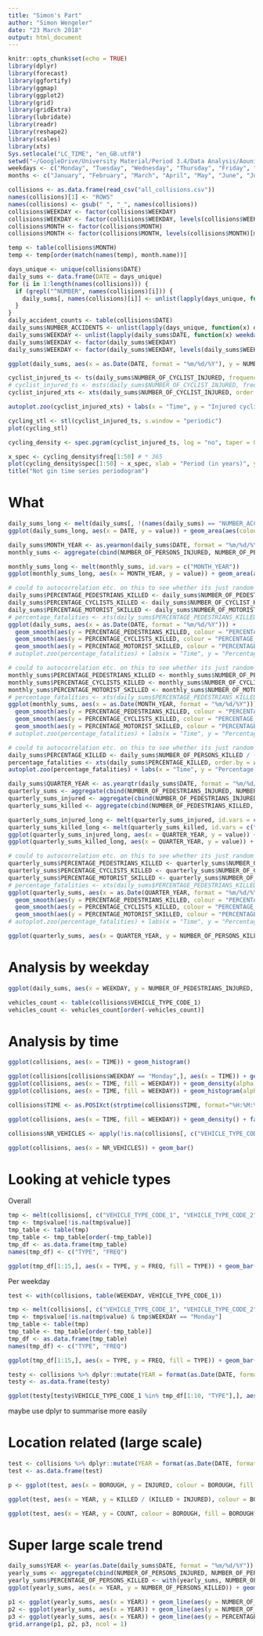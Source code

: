 ```yaml
---
title: "Simon's Part"
author: "Simon Wengeler"
date: "23 March 2018"
output: html_document
---
```


```r
knitr::opts_chunk$set(echo = TRUE)
library(dplyr)
library(forecast)
library(ggfortify)
library(ggmap)
library(ggplot2)
library(grid)
library(gridExtra)
library(lubridate)
library(readr)
library(reshape2)
library(scales)
library(xts)
Sys.setlocale("LC_TIME", "en_GB.utf8")
setwd("~/GoogleDrive/University Material/Period 3.4/Data Analysis/AounisAwefulAccidentsFeatWengelersWoefulWreckages/")
weekdays <- c("Monday", "Tuesday", "Wednesday", "Thursday", "Friday", "Saturday", "Sunday")
months <- c("January", "February", "March", "April", "May", "June", "July", "August", "September", "October", "November", "December")
```

```r
collisions <- as.data.frame(read_csv("all_collisions.csv"))
names(collisions)[1] <- "ROWS"
names(collisions) <- gsub(" ", "_", names(collisions))
collisions$WEEKDAY <- factor(collisions$WEEKDAY)
collisions$WEEKDAY <- factor(collisions$WEEKDAY, levels(collisions$WEEKDAY)[match(weekdays, levels(collisions$WEEKDAY))])
collisions$MONTH <- factor(collisions$MONTH)
collisions$MONTH <- factor(collisions$MONTH, levels(collisions$MONTH)[match(months, levels(collisions$MONTH))])
```

```r
temp <- table(collisions$MONTH)
temp <- temp[order(match(names(temp), month.name))]
```

```r
days_unique <- unique(collisions$DATE)
daily_sums <- data.frame(DATE = days_unique)
for (i in 1:length(names(collisions))) {
  if (grepl("^NUMBER", names(collisions)[i])) {
    daily_sums[, names(collisions)[i]] <- unlist(lapply(days_unique, function(x) sum(collisions[collisions$DATE == x, names(collisions)[i]])))
  }
}
daily_accident_counts <- table(collisions$DATE)
daily_sums$NUMBER_ACCIDENTS <- unlist(lapply(days_unique, function(x) daily_accident_counts[x]))
daily_sums$WEEKDAY <- unlist(lapply(daily_sums$DATE, function(x) weekdays(as.Date(x, format = "%m/%d/%Y"))))
daily_sums$WEEKDAY <- factor(daily_sums$WEEKDAY)
daily_sums$WEEKDAY <- factor(daily_sums$WEEKDAY, levels(daily_sums$WEEKDAY)[match(weekdays, levels(collisions$WEEKDAY))])
```

```r
ggplot(daily_sums, aes(x = as.Date(DATE, format = "%m/%d/%Y"), y = NUMBER_OF_MOTORIST_INJURED)) + geom_line()
```

```r
cyclist_injured_ts <- ts(daily_sums$NUMBER_OF_CYCLIST_INJURED, frequency = 360)
# cyclist_injured_ts <- msts(daily_sums$NUMBER_OF_CYCLIST_INJURED, frequency = 365)
cyclist_injured_xts <- xts(daily_sums$NUMBER_OF_CYCLIST_INJURED, order.by = as.Date(daily_sums$DATE, format = "%m/%d/%Y"), frequency = 1)
```

```r
autoplot.zoo(cyclist_injured_xts) + labs(x = "Time", y = "Injured cyclists")
```

```r
cycling_stl <- stl(cyclist_injured_ts, s.window = "periodic")
plot(cycling_stl)
```

```r
cycling_density <- spec.pgram(cyclist_injured_ts, log = "no", taper = 0, plot = F)
```
```r
x_spec <- cycling_density$freq[1:50] # * 365
plot(cycling_density$spec[1:50] ~ x_spec, xlab = "Period (in years)", ylab = "Spectral density", type = "h")
title("Not gin time series periodogram")
```

# What

```r
daily_sums_long <- melt(daily_sums[, !(names(daily_sums) == "NUMBER_ACCIDENTS")], id.vars = c("DATE", "NUMBER_OF_PERSONS_INJURED", "NUMBER_OF_PERSONS_KILLED"))
ggplot(daily_sums_long, aes(x = DATE, y = value)) + geom_area(aes(colour = variable, fill = variable), position = 'stack')
```

```r
daily_sums$MONTH_YEAR <- as.yearmon(daily_sums$DATE, format = "%m/%d/%Y")
monthly_sums <- aggregate(cbind(NUMBER_OF_PERSONS_INJURED, NUMBER_OF_PERSONS_KILLED, NUMBER_OF_PEDESTRIANS_INJURED, NUMBER_OF_PEDESTRIANS_KILLED, NUMBER_OF_CYCLIST_INJURED, NUMBER_OF_CYCLIST_KILLED, NUMBER_OF_MOTORIST_INJURED, NUMBER_OF_MOTORIST_KILLED) ~ MONTH_YEAR, data = daily_sums, FUN = sum)
```

```r
monthly_sums_long <- melt(monthly_sums, id.vars = c("MONTH_YEAR"))
ggplot(monthly_sums_long, aes(x = MONTH_YEAR, y = value)) + geom_area(aes(colour = variable, fill = variable), position = 'stack')
```

```r
# could to autocorrelation etc. on this to see whether its just random
daily_sums$PERCENTAGE_PEDESTRIANS_KILLED <- daily_sums$NUMBER_OF_PEDESTRIANS_KILLED / (daily_sums$NUMBER_OF_PEDESTRIANS_INJURED + daily_sums$NUMBER_OF_PEDESTRIANS_KILLED)
daily_sums$PERCENTAGE_CYCLISTS_KILLED <- daily_sums$NUMBER_OF_CYCLIST_KILLED / (daily_sums$NUMBER_OF_CYCLIST_INJURED + daily_sums$NUMBER_OF_CYCLIST_KILLED)
daily_sums$PERCENTAGE_MOTORIST_SKILLED <- daily_sums$NUMBER_OF_MOTORIST_KILLED / (daily_sums$NUMBER_OF_MOTORIST_INJURED + daily_sums$NUMBER_OF_MOTORIST_KILLED)
# percentage_fatalities <- xts(daily_sums$PERCENTAGE_PEDESTRIANS_KILLED, order.by = as.Date(daily_sums$DATE, format = "%m/%d/%Y"))
ggplot(daily_sums, aes(x = as.Date(DATE, format = "%m/%d/%Y"))) + 
  geom_smooth(aes(y = PERCENTAGE_PEDESTRIANS_KILLED, colour = "PERCENTAGE_PEDESTRIANS_KILLED")) +
  geom_smooth(aes(y = PERCENTAGE_CYCLISTS_KILLED, colour = "PERCENTAGE_CYCLISTS_KILLED")) +
  geom_smooth(aes(y = PERCENTAGE_MOTORIST_SKILLED, colour = "PERCENTAGE_MOTORIST_SKILLED"))
# autoplot.zoo(percentage_fatalities) + labs(x = "Time", y = "Percentage fatalities")
```

```r
# could to autocorrelation etc. on this to see whether its just random
monthly_sums$PERCENTAGE_PEDESTRIANS_KILLED <- monthly_sums$NUMBER_OF_PEDESTRIANS_KILLED / (monthly_sums$NUMBER_OF_PEDESTRIANS_INJURED + monthly_sums$NUMBER_OF_PEDESTRIANS_KILLED)
monthly_sums$PERCENTAGE_CYCLISTS_KILLED <- monthly_sums$NUMBER_OF_CYCLIST_KILLED / (monthly_sums$NUMBER_OF_CYCLIST_INJURED + monthly_sums$NUMBER_OF_CYCLIST_KILLED)
monthly_sums$PERCENTAGE_MOTORIST_SKILLED <- monthly_sums$NUMBER_OF_MOTORIST_KILLED / (monthly_sums$NUMBER_OF_MOTORIST_INJURED + monthly_sums$NUMBER_OF_MOTORIST_KILLED)
# percentage_fatalities <- xts(daily_sums$PERCENTAGE_PEDESTRIANS_KILLED, order.by = as.Date(daily_sums$DATE, format = "%m/%d/%Y"))
ggplot(monthly_sums, aes(x = as.Date(MONTH_YEAR, format = "%m/%d/%Y"))) + 
  geom_smooth(aes(y = PERCENTAGE_PEDESTRIANS_KILLED, colour = "PERCENTAGE_PEDESTRIANS_KILLED")) +
  geom_smooth(aes(y = PERCENTAGE_CYCLISTS_KILLED, colour = "PERCENTAGE_CYCLISTS_KILLED")) +
  geom_smooth(aes(y = PERCENTAGE_MOTORIST_SKILLED, colour = "PERCENTAGE_MOTORIST_SKILLED"))
# autoplot.zoo(percentage_fatalities) + labs(x = "Time", y = "Percentage fatalities")
```

```r
# could to autocorrelation etc. on this to see whether its just random
daily_sums$PERCENTAGE_KILLED <- daily_sums$NUMBER_OF_PERSONS_KILLED / (daily_sums$NUMBER_OF_PERSONS_INJURED + daily_sums$NUMBER_OF_PERSONS_KILLED)
percentage_fatalities <- xts(daily_sums$PERCENTAGE_KILLED, order.by = as.Date(daily_sums$DATE, format = "%m/%d/%Y"))
autoplot.zoo(percentage_fatalities) + labs(x = "Time", y = "Percentage fatalities")
```

```r
daily_sums$QUARTER_YEAR <- as.yearqtr(daily_sums$DATE, format = "%m/%d/%Y")
quarterly_sums <- aggregate(cbind(NUMBER_OF_PEDESTRIANS_INJURED, NUMBER_OF_CYCLIST_INJURED, NUMBER_OF_MOTORIST_INJURED, NUMBER_OF_PEDESTRIANS_KILLED, NUMBER_OF_CYCLIST_KILLED, NUMBER_OF_MOTORIST_KILLED, NUMBER_OF_PERSONS_INJURED, NUMBER_OF_PERSONS_KILLED) ~ QUARTER_YEAR, data = daily_sums, FUN = sum)
quarterly_sums_injured <- aggregate(cbind(NUMBER_OF_PEDESTRIANS_INJURED, NUMBER_OF_CYCLIST_INJURED, NUMBER_OF_MOTORIST_INJURED) ~ QUARTER_YEAR, data = daily_sums, FUN = sum)
quarterly_sums_killed <- aggregate(cbind(NUMBER_OF_PEDESTRIANS_KILLED, NUMBER_OF_CYCLIST_KILLED, NUMBER_OF_MOTORIST_KILLED) ~ QUARTER_YEAR, data = daily_sums, FUN = sum)
```

```r
quarterly_sums_injured_long <- melt(quarterly_sums_injured, id.vars = c("QUARTER_YEAR"))
quarterly_sums_killed_long <- melt(quarterly_sums_killed, id.vars = c("QUARTER_YEAR"))
ggplot(quarterly_sums_injured_long, aes(x = QUARTER_YEAR, y = value)) + geom_area(aes(colour = variable, fill = variable), position = 'stack')
ggplot(quarterly_sums_killed_long, aes(x = QUARTER_YEAR, y = value)) + geom_area(aes(colour = variable, fill = variable), position = 'stack')
```

```r
# could to autocorrelation etc. on this to see whether its just random
quarterly_sums$PERCENTAGE_PEDESTRIANS_KILLED <- quarterly_sums$NUMBER_OF_PEDESTRIANS_KILLED / (quarterly_sums$NUMBER_OF_PEDESTRIANS_INJURED + quarterly_sums$NUMBER_OF_PEDESTRIANS_KILLED)
quarterly_sums$PERCENTAGE_CYCLISTS_KILLED <- quarterly_sums$NUMBER_OF_CYCLIST_KILLED / (quarterly_sums$NUMBER_OF_CYCLIST_INJURED + quarterly_sums$NUMBER_OF_CYCLIST_KILLED)
quarterly_sums$PERCENTAGE_MOTORIST_SKILLED <- quarterly_sums$NUMBER_OF_MOTORIST_KILLED / (quarterly_sums$NUMBER_OF_MOTORIST_INJURED + quarterly_sums$NUMBER_OF_MOTORIST_KILLED)
# percentage_fatalities <- xts(daily_sums$PERCENTAGE_PEDESTRIANS_KILLED, order.by = as.Date(daily_sums$DATE, format = "%m/%d/%Y"))
ggplot(quarterly_sums, aes(x = as.Date(QUARTER_YEAR, format = "%m/%d/%Y"))) + 
  geom_smooth(aes(y = PERCENTAGE_PEDESTRIANS_KILLED, colour = "PERCENTAGE_PEDESTRIANS_KILLED")) +
  geom_smooth(aes(y = PERCENTAGE_CYCLISTS_KILLED, colour = "PERCENTAGE_CYCLISTS_KILLED")) +
  geom_smooth(aes(y = PERCENTAGE_MOTORIST_SKILLED, colour = "PERCENTAGE_MOTORIST_SKILLED"))
# autoplot.zoo(percentage_fatalities) + labs(x = "Time", y = "Percentage fatalities")
```

```r
ggplot(quarterly_sums, aes(x = QUARTER_YEAR, y = NUMBER_OF_PERSONS_KILLED)) + geom_line()
```

# Analysis by weekday

```r
ggplot(daily_sums, aes(x = WEEKDAY, y = NUMBER_OF_PEDESTRIANS_INJURED, group = WEEKDAY, fill = WEEKDAY)) + geom_boxplot() + theme(axis.text.x = element_text(angle = 90, hjust = 1)) + guides(fill = FALSE) + labs(x = "Day of the week", y = "Number of injured cyclists")
```

```r
vehicles_count <- table(collisions$VEHICLE_TYPE_CODE_1)
vehicles_count <- vehicles_count[order(-vehicles_count)]
```

# Analysis by time

```r
ggplot(collisions, aes(x = TIME)) + geom_histogram()
```

```r
ggplot(collisions[collisions$WEEKDAY == "Monday",], aes(x = TIME)) + geom_histogram()
ggplot(collisions, aes(x = TIME, fill = WEEKDAY)) + geom_density(alpha = 0.3)
ggplot(collisions, aes(x = TIME, fill = WEEKDAY)) + geom_histogram(alpha = 0.2, position = 'identity')
```

```r
collisions$TIME <- as.POSIXct(strptime(collisions$TIME, format="%H:%M:%S"))
```

```r
ggplot(collisions, aes(x = TIME, fill = WEEKDAY)) + geom_density() + facet_grid(WEEKDAY ~ .) # + scale_x_datetime(breaks = date_breaks("3 hour"), labels = date_format("%H:%M:%S"))
```

```r
collisions$NR_VEHICLES <- apply(!is.na(collisions[, c("VEHICLE_TYPE_CODE_1", "VEHICLE_TYPE_CODE_2", "VEHICLE_TYPE_CODE_3", "VEHICLE_TYPE_CODE_4", "VEHICLE_TYPE_CODE_5")]), 1, function(x) sum(x))
```

```r
ggplot(collisions, aes(x = NR_VEHICLES)) + geom_bar()
```

# Looking at vehicle types

Overall

```r
tmp <- melt(collisions[, c("VEHICLE_TYPE_CODE_1", "VEHICLE_TYPE_CODE_2", "VEHICLE_TYPE_CODE_3", "VEHICLE_TYPE_CODE_4", "VEHICLE_TYPE_CODE_5")], id.vars = NULL)
tmp <- tmp$value[!is.na(tmp$value)]
tmp_table <- table(tmp)
tmp_table <- tmp_table[order(-tmp_table)]
tmp_df <- as.data.frame(tmp_table)
names(tmp_df) <- c("TYPE", "FREQ")
```

```r
ggplot(tmp_df[1:15,], aes(x = TYPE, y = FREQ, fill = TYPE)) + geom_bar(stat = "identity") + theme(axis.text.x = element_text(angle = 90, hjust = 1))
```

Per weekday

```r
test <- with(collisions, table(WEEKDAY, VEHICLE_TYPE_CODE_1))
```

```r
tmp <- melt(collisions[, c("VEHICLE_TYPE_CODE_1", "VEHICLE_TYPE_CODE_2", "VEHICLE_TYPE_CODE_3", "VEHICLE_TYPE_CODE_4", "VEHICLE_TYPE_CODE_5", "WEEKDAY")], id.vars = c("WEEKDAY"))
tmp <- tmp$value[!is.na(tmp$value) & tmp$WEEKDAY == "Monday"]
tmp_table <- table(tmp)
tmp_table <- tmp_table[order(-tmp_table)]
tmp_df <- as.data.frame(tmp_table)
names(tmp_df) <- c("TYPE", "FREQ")
```

```r
ggplot(tmp_df[1:15,], aes(x = TYPE, y = FREQ, fill = TYPE)) + geom_bar(stat = "identity") + theme(axis.text.x = element_text(angle = 90, hjust = 1))
```

```r
testy <- collisions %>% dplyr::mutate(YEAR = format(as.Date(DATE, format = "%m/%d/%Y"), "%Y")) %>% dplyr::group_by(YEAR, VEHICLE_TYPE_CODE_1) %>% dplyr::summarise(COUNT = n())
testy <- as.data.frame(testy)
```

```r
ggplot(testy[testy$VEHICLE_TYPE_CODE_1 %in% tmp_df[1:10, "TYPE"],], aes(x = YEAR, y = COUNT)) + geom_bar(aes(fill = reorder(VEHICLE_TYPE_CODE_1, -COUNT)), stat = "identity", position = "dodge") + theme(axis.text.x = element_text(angle = 90, hjust = 1))
```

maybe use dplyr to summarise more easily

# Location related (large scale)

```r
test <- collisions %>% dplyr::mutate(YEAR = format(as.Date(DATE, format = "%m/%d/%Y"), "%Y")) %>% dplyr::group_by(YEAR, BOROUGH) %>% dplyr::summarise(INJURED = sum(NUMBER_OF_PERSONS_INJURED), KILLED = sum(NUMBER_OF_PERSONS_KILLED), COUNT = n())
test <- as.data.frame(test)
```

```r
p <- ggplot(test, aes(x = BOROUGH, y = INJURED, colour = BOROUGH, fill = BOROUGH, frame = YEAR)) + geom_bar(stat = "identity")
```

```r
ggplot(test, aes(x = YEAR, y = KILLED / (KILLED + INJURED), colour = BOROUGH, fill = BOROUGH)) + geom_bar(stat = "identity", position = "stack")
```

```r
ggplot(test, aes(x = YEAR, y = COUNT, colour = BOROUGH, fill = BOROUGH)) + geom_bar(stat = "identity", position = "stack")
```

# Super large scale trend


```r
daily_sums$YEAR <- year(as.Date(daily_sums$DATE, format = "%m/%d/%Y"))
yearly_sums <- aggregate(cbind(NUMBER_OF_PERSONS_INJURED, NUMBER_OF_PERSONS_KILLED) ~ YEAR, data = daily_sums, FUN = sum)
yearly_sums$PERCENTAGE_OF_PERSONS_KILLED <- with(yearly_sums, NUMBER_OF_PERSONS_KILLED / (NUMBER_OF_PERSONS_KILLED + NUMBER_OF_PERSONS_INJURED))
ggplot(yearly_sums, aes(x = YEAR, y = NUMBER_OF_PERSONS_KILLED)) + geom_line()
```

```r
p1 <- ggplot(yearly_sums, aes(x = YEAR)) + geom_line(aes(y = NUMBER_OF_PERSONS_KILLED, colour = "NUMBER_OF_PERSONS_KILLED"), size = 1) + scale_color_manual(values = "#E69F00")
p2 <- ggplot(yearly_sums, aes(x = YEAR)) + geom_line(aes(y = NUMBER_OF_PERSONS_INJURED, colour = "NUMBER_OF_PERSONS_INJURED"), size = 1)
p3 <- ggplot(yearly_sums, aes(x = YEAR)) + geom_line(aes(y = PERCENTAGE_OF_PERSONS_KILLED, colour = "PERCENTAGE_OF_PERSONS_KILLED"), size = 1)
grid.arrange(p1, p2, p3, ncol = 1)
```
